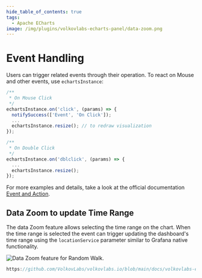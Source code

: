 ```yaml
---
hide_table_of_contents: true
tags:
  - Apache ECharts
image: /img/plugins/volkovlabs-echarts-panel/data-zoom.png
---
```



# Event Handling

Users can trigger related events through their operation. To react on Mouse and other events, use `echartsInstance`:

```javascript
/**
 * On Mouse Click
 */
echartsInstance.on('click', (params) => {
  notifySuccess(['Event', 'On Click']);
  ...
  echartsInstance.resize(); // to redraw visualization
});

/**
 * On Double Click
 */
echartsInstance.on('dblclick', (params) => {
  ...
  echartsInstance.resize();
});
```

For more examples and details, take a look at the official documentation [Event and Action](https://apache.github.io/echarts-handbook/en/concepts/event/).

## Data Zoom to update Time Range

The data Zoom feature allows selecting the time range on the chart. When the time range is selected the event can trigger updating the dashboard's time range using the `locationService` parameter similar to Grafana native functionality.

<Image
  title="Data Zoom feature for Random Walk."
  src="/img/plugins/volkovlabs-echarts-panel/data-zoom.png"
/>

```javascript reference
https://github.com/VolkovLabs/volkovlabs.io/blob/main/docs/volkovlabs-echarts-panel/data-zoom.js
```
